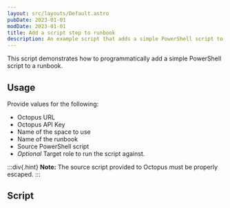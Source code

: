 ```yaml
---
layout: src/layouts/Default.astro
pubDate: 2023-01-01
modDate: 2023-01-01
title: Add a script step to runbook
description: An example script that adds a simple PowerShell script to a runbook.
---
```


This script demonstrates how to programmatically add a simple PowerShell script to a runbook.

## Usage

Provide values for the following:

- Octopus URL
- Octopus API Key
- Name of the space to use
- Name of the runbook
- Source PowerShell script 
- *Optional* Target role to run the script against.

:::div{.hint}
**Note:** The source script provided to Octopus must be properly escaped.
:::

## Script

<AddScriptStepToRunbookScripts />
